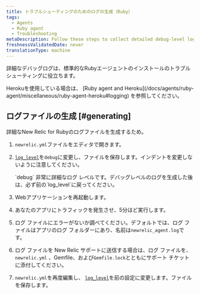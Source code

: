 ```yaml
---
title: トラブルシューティングのためのログの生成（Ruby）
tags:
  - Agents
  - Ruby agent
  - Troubleshooting
metaDescription: Follow these steps to collect detailed debug-level logging from the New Relic Ruby agent.
freshnessValidatedDate: never
translationType: machine
---
```


詳細なデバッグログは、標準的なRubyエージェントのインストールのトラブルシューティングに役立ちます。

<Callout variant="important">
  Herokuを使用している場合は、 [Ruby agent and Heroku](/docs/agents/ruby-agent/miscellaneous/ruby-agent-heroku#logging) を参照してください。
</Callout>

## ログファイルの生成 [#generating]

詳細なNew Relic for Rubyのログファイルを生成するため。

1. `newrelic.yml`ファイルをエディタで開きます。

2. [`log_level`](/docs/agents/ruby-agent/installation-configuration/ruby-agent-configuration#log_level)を`debug`に変更し、ファイルを保存します。インデントを変更しないように注意してください。

   <Callout variant="important">
     `debug` 非常に詳細なログ レベルです。デバッグレベルのログを生成した後は、必ず前の`log_level`に戻ってください。
   </Callout>

3. Webアプリケーションを再起動します。

4. あなたのアプリにトラフィックを発生させ、5分ほど実行します。

5. ログ ファイルにエラーがないか調べてください。デフォルトでは、ログ ファイルはアプリのログ フォルダーにあり、名前は`newrelic_agent.log`です。

6. ログ ファイルを New Relic サポートに送信する場合は、ログ ファイルを、 `newrelic.yml` 、Gemfile、および`Gemfile.lock`とともにサポート チケットに添付してください。

7. `newrelic.yml`を再度編集し、 [`log_level`](/docs/agents/ruby-agent/installation-configuration/ruby-agent-configuration#log_level)を前の設定に変更します。ファイルを保存します。